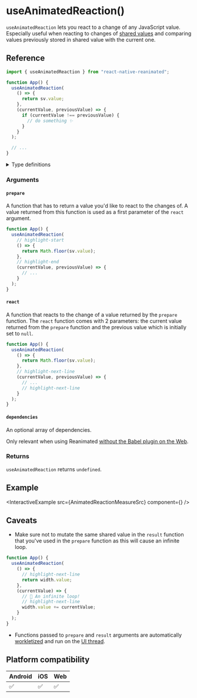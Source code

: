# useAnimatedReaction()

`useAnimatedReaction` lets you react to a change of any JavaScript value. Especially useful when reacting to changes of [shared values](/docs/fundamentals/glossary#shared-value) and comparing values previously stored in shared value with the current one.

## Reference

```javascript
import { useAnimatedReaction } from "react-native-reanimated";

function App() {
  useAnimatedReaction(
    () => {
      return sv.value;
    },
    (currentValue, previousValue) => {
      if (currentValue !== previousValue) {
        // do something ✨
      }
    }
  );

  // ...
}
```

<details>
<summary>Type definitions</summary>

```typescript
type DependencyList = ReadonlyArray<any>;

function useAnimatedReaction<T>(
  prepare: () => T,
  react: (prepareResult: T, preparePreviousResult: T | null) => void,
  deps?: DependencyList
): void;
```

</details>

### Arguments

#### `prepare`

A function that has to return a value you'd like to react to the changes of. A value returned from this function is used as a first parameter of the `react` argument.

```jsx
function App() {
  useAnimatedReaction(
    // highlight-start
    () => {
      return Math.floor(sv.value);
    },
    // highlight-end
    (currentValue, previousValue) => {
      // ...
    }
  );
}
```

#### `react`

A function that reacts to the change of a value returned by the `prepare` function. The `react` function comes with 2 parameters: the current value returned from the `prepare` function and the previous value which is initially set to `null`.

```jsx
function App() {
  useAnimatedReaction(
    () => {
      return Math.floor(sv.value);
    },
    // highlight-next-line
    (currentValue, previousValue) => {
      // ...
      // highlight-next-line
    }
  );
}
```

#### `dependencies` <Optional/>

An optional array of dependencies.

Only relevant when using Reanimated [without the Babel plugin on the Web](https://docs.swmansion.com/react-native-reanimated/docs/fundamentals/web-support#web-without-a-babel-plugin).

### Returns

`useAnimatedReaction` returns `undefined`.

## Example


<InteractiveExample
  src={AnimatedReactionMeasureSrc}
  component={<AnimatedReactionMeasure />}
/>

## Caveats

- Make sure not to mutate the same shared value in the `result` function that you've used in the `prepare` function as this will cause an infinite loop.

<Indent>

```jsx
function App() {
  useAnimatedReaction(
    () => {
      // highlight-next-line
      return width.value;
    },
    (currentValue) => {
      // 🚨 An infinite loop!
      // highlight-next-line
      width.value += currentValue;
    }
  );
}
```

</Indent>

- Functions passed to `prepare` and `result` arguments are automatically [workletized](/docs/fundamentals/glossary#to-workletize) and run on the [UI thread](/docs/fundamentals/glossary#ui-thread).

## Platform compatibility

<div className="compatibility">

| Android | iOS | Web |
| ------- | --- | --- |
| ✅      | ✅  | ✅  |

</div>
